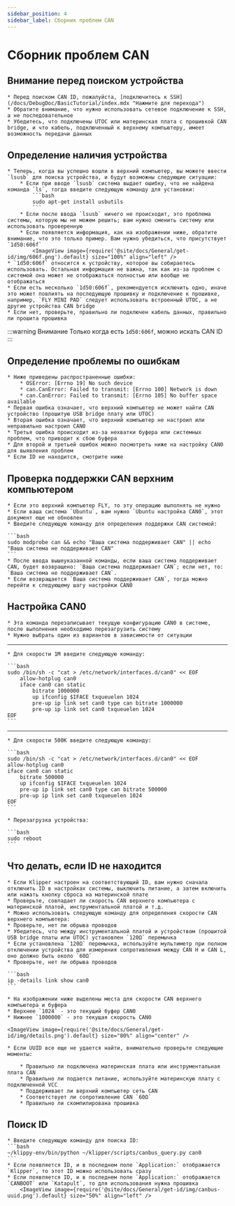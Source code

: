 ```yaml
---
sidebar_position: 4
sidebar_label: Сборник проблем CAN
---
```





# Сборник проблем CAN

## Внимание перед поиском устройства

    * Перед поиском CAN ID, пожалуйста, [подключитесь к SSH](/docs/DebugDoc/BasicTutorial/index.mdx "Нажмите для перехода")
    * Обратите внимание, что нужно использовать сетевое подключение к SSH, а не последовательное
    * Убедитесь, что подключены UTOC или материнская плата с прошивкой CAN bridge, и что кабель, подключенный к верхнему компьютеру, имеет возможность передачи данных

## Определение наличия устройства

    * Теперь, когда вы успешно вошли в верхний компьютер, вы можете ввести `lsusb` для поиска устройства, и будут возможны следующие ситуации:
        * Если при вводе `lsusb` система выдает ошибку, что не найдена команда `ls`, тогда введите следующую команду для установки:
            ```bash
            sudo apt-get install usbutils
            ```
        * Если после ввода `lsusb` ничего не происходит, это проблема системы, которую мы не можем решить; вам нужно сменить систему или использовать проверенную
        * Если появляется информация, как на изображении ниже, обратите внимание, что это только пример. Вам нужно убедиться, что присутствует `1d50:606f`
            <ImageView image={require('@site/docs/General/get-id/img/606f.png').default} size="100%" align="left" />
    * `1d50:606f` относится к устройству, которое вы собираетесь использовать. Остальная информация не важна, так как из-за проблем с системой она может не отображаться полностью или вообще не отображаться
    * Если есть несколько `1d50:606f`, рекомендуется исключить одно, иначе это может повлиять на последующую прошивку и подключение к прошивке, например, `FLY MINI PAD` следует использовать встроенный UTOC, а не другие устройства CAN bridge
    * Если нет, проверьте, правильно ли подключен кабель данных, правильно ли прошита прошивка

:::warning Внимание
Только когда есть `1d50:606f`, можно искать CAN ID
:::

## Определение проблемы по ошибкам

    * Ниже приведены распространенные ошибки:
        * OSError: [Errno 19] No such device
        * can.CanError: Failed to transmit: [Errno 100] Network is down
        * can.CanError: Failed to transmit: [Errno 105] No buffer space available
    * Первая ошибка означает, что верхний компьютер не может найти CAN устройство (прошитую USB bridge плату или UTOC)
    * Вторая ошибка означает, что верхний компьютер не настроил или неправильно настроил CAN0
    * Третья ошибка происходит из-за нехватки буфера или системных проблем, что приводит к сбою буфера
    * Для второй и третьей ошибок можно посмотреть ниже на настройку CAN0 для выявления проблем
    * Если ID не находится, смотрите ниже

## Проверка поддержки CAN верхним компьютером

    * Если это верхний компьютер FLY, то эту операцию выполнять не нужно
    * Если ваша система `Ubuntu`, вам нужно `Ubuntu настройка CAN0`, этот документ еще не обновлен
    * Введите следующую команду для определения поддержки CAN системой:

    ```bash
    sudo modprobe can && echo "Ваша система поддерживает CAN" || echo "Ваша система не поддерживает CAN"
    ```
    * После ввода вышеуказанной команды, если ваша система поддерживает CAN, будет возвращено: `Ваша система поддерживает CAN`; если нет, то: `Ваша система не поддерживает CAN`.
    * Если возвращается `Ваша система поддерживает CAN`, тогда можно перейти к следующему шагу настройки CAN0

## Настройка CAN0

    * Эта команда перезаписывает текущую конфигурацию CAN0 в системе, после выполнения необходимо перезагрузить систему
    * Нужно выбрать один из вариантов в зависимости от ситуации
----
    * Для скорости 1M введите следующую команду:

    ```bash
    sudo /bin/sh -c "cat > /etc/network/interfaces.d/can0" << EOF
        allow-hotplug can0
        iface can0 can static
            bitrate 1000000
            up ifconfig $IFACE txqueuelen 1024
            pre-up ip link set can0 type can bitrate 1000000
            pre-up ip link set can0 txqueuelen 1024
    EOF
    ```
----
    * Для скорости 500K введите следующую команду:

    ```bash
    sudo /bin/sh -c "cat > /etc/network/interfaces.d/can0" << EOF
    allow-hotplug can0
    iface can0 can static
        bitrate 500000
        up ifconfig $IFACE txqueuelen 1024
        pre-up ip link set can0 type can bitrate 500000
        pre-up ip link set can0 txqueuelen 1024
    EOF
    ```

    * Перезагрузка устройства:

    ```bash
    sudo reboot
    ```


## Что делать, если ID не находится

    * Если Klipper настроен на соответствующий ID, вам нужно сначала отключить ID в настройках системы, выключить питание, а затем включить или нажать кнопку сброса на материнской плате
    * Проверьте, совпадает ли скорость CAN верхнего компьютера с материнской платой, инструментальной платой и т.д.
    * Можно использовать следующую команду для определения скорости CAN верхнего компьютера:
    * Проверьте, нет ли обрыва проводов
    * Убедитесь, что между инструментальной платой и устройством (прошитой USB bridge платы или UTOC) установлен `120Ω` перемычка
    * Если установлена `120Ω` перемычка, используйте мультиметр при полном отключении устройства для измерения сопротивления между CAN H и CAN L, оно должно быть около `60Ω`
    * Проверьте, нет ли обрыва проводов

    ```bash
    ip -details link show can0
    ```
    
    * На изображении ниже выделены места для скорости CAN верхнего компьютера и буфера
    * Верхнее `1024` - это текущий буфер CAN0
    * Нижнее `1000000` - это текущая скорость CAN0

    <ImageView image={require('@site/docs/General/get-id/img/details.png').default} size="80%" align="center" />

    * Если UUID все еще не удается найти, внимательно проверьте следующие моменты:

        * Правильно ли подключена материнская плата или инструментальная плата CAN
        * Правильно ли подается питание, используйте материнскую плату с подключенной VCC
        * Поддерживает ли верхний компьютер сеть CAN
        * Соответствует ли сопротивление CAN `60Ω`
        * Правильно ли скомпилирована прошивка

## Поиск ID

    * Введите следующую команду для поиска ID:
    ```bash
    ~/klippy-env/bin/python ~/klipper/scripts/canbus_query.py can0
    ```
    * Если появляется ID, и в последнем поле `Application:` отображается `Klipper`, то этот ID можно использовать сразу
    * Если появляется ID, и в последнем поле `Application:` отображается `CANBOOT` или `Katapult`, то для использования нужна прошивка
        <ImageView image={require('@site/docs/General/get-id/img/canbus-uuid.png').default} size="50%" align="left" />